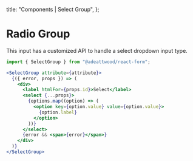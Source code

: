 
  title: "Components | Select Group",
};

# Radio Group

This input has a customized API to handle a select dropdown input type.

```jsx
import { SelectGroup } from "@adeattwood/react-form";

<SelectGroup attribute={attribute}>
  {({ error, props }) => (
    <div>
      <label htmlFor={props.id}>Select</label>
      <select {...props}>
        {options.map((option) => (
          <option key={option.value} value={option.value}>
            {option.label}
          </option>
        ))}
      </select>
      {error && <span>{error}</span>}
    </div>
  )}
</SelectGroup>
```


